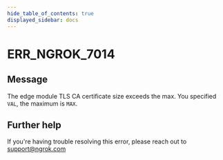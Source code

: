 ```yaml
---
hide_table_of_contents: true
displayed_sidebar: docs
---
```



# ERR_NGROK_7014

## Message

The edge module TLS CA certificate size exceeds the max. You specified `VAL`, the maximum is `MAX`.

<ErrorDetails error="err_ngrok_7014" />

## Further help

If you're having trouble resolving this error, please reach out to [support@ngrok.com](mailto:support@ngrok.com?subject=Help%20with%20ERR_NGROK_7014)
